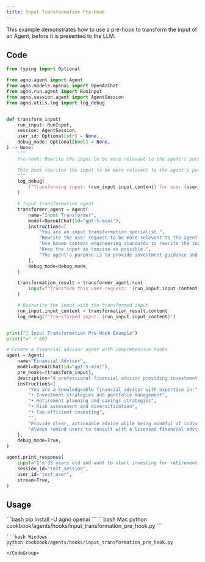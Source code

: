 ```yaml
---
title: Input Transformation Pre-Hook
---
```


This example demonstrates how to use a pre-hook to transform the input of an Agent, before it is presented to the LLM.

## Code

```python
from typing import Optional

from agno.agent import Agent
from agno.models.openai import OpenAIChat
from agno.run.agent import RunInput
from agno.session.agent import AgentSession
from agno.utils.log import log_debug


def transform_input(
    run_input: RunInput,
    session: AgentSession,
    user_id: Optional[str] = None,
    debug_mode: Optional[bool] = None,
) -> None:
    """
    Pre-hook: Rewrite the input to be more relevant to the agent's purpose.

    This hook rewrites the input to be more relevant to the agent's purpose.
    """
    log_debug(
        f"Transforming input: {run_input.input_content} for user {user_id} and session {session.session_id}"
    )

    # Input transformation agent
    transformer_agent = Agent(
        name="Input Transformer",
        model=OpenAIChat(id="gpt-5-mini"),
        instructions=[
            "You are an input transformation specialist.",
            "Rewrite the user request to be more relevant to the agent's purpose.",
            "Use known context engineering standards to rewrite the input.",
            "Keep the input as concise as possible.",
            "The agent's purpose is to provide investment guidance and financial planning advice.",
        ],
        debug_mode=debug_mode,
    )

    transformation_result = transformer_agent.run(
        input=f"Transform this user request: '{run_input.input_content}'"
    )

    # Overwrite the input with the transformed input
    run_input.input_content = transformation_result.content
    log_debug(f"Transformed input: {run_input.input_content}")


print("🚀 Input Transformation Pre-Hook Example")
print("=" * 60)

# Create a financial advisor agent with comprehensive hooks
agent = Agent(
    name="Financial Advisor",
    model=OpenAIChat(id="gpt-5-mini"),
    pre_hooks=[transform_input],
    description="A professional financial advisor providing investment guidance and financial planning advice.",
    instructions=[
        "You are a knowledgeable financial advisor with expertise in:",
        "• Investment strategies and portfolio management",
        "• Retirement planning and savings strategies",
        "• Risk assessment and diversification",
        "• Tax-efficient investing",
        "",
        "Provide clear, actionable advice while being mindful of individual circumstances.",
        "Always remind users to consult with a licensed financial advisor for personalized advice.",
    ],
    debug_mode=True,
)

agent.print_response(
    input="I'm 35 years old and want to start investing for retirement. moderate risk tolerance. retirement savings in IRAs/401(k)s= $100,000. total savings is $200,000. my net worth is $300,000",
    session_id="test_session",
    user_id="test_user",
    stream=True,
)
```

## Usage

<Steps>
  <Snippet file="create-venv-step.mdx" />

  <Step title="Install libraries">
    ```bash
    pip install -U agno openai
    ```
  </Step>

  <Step title="Run example">
    <CodeGroup>
    ```bash Mac
    python cookbook/agents/hooks/input_transformation_pre_hook.py
    ```

    ```bash Windows
    python cookbook/agents/hooks/input_transformation_pre_hook.py
    ```
    </CodeGroup>
  </Step>
</Steps>
